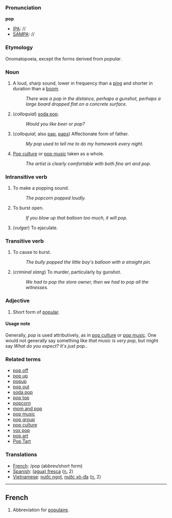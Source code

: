 ===Pronunciation===

'''pop'''
*[[IPA]]: //
*[[SAMPA]]: //
===Etymology===
Onomatopoeia, except the forms derived from ''popular''.

===Noun===

# A loud, sharp sound, lower in frequency than a [[ping]] and shorter in duration than a [[boom]].
#:  ''There was a pop in the distance, perhaps a gunshot, perhaps a large board dropped flat on a concrete surface.''
# (''colloquial'') [[soda pop]].
#: ''Would you like beer or pop?''
# (''colloquial''; also [[pap]], [[paps]]) Affectionate form of father.
#: ''My pop used to tell me to do my homework every night.''
# [[Pop culture]] or [[pop music]] taken as a whole.
#: ''The artist is clearly comfortable with both fine art and pop.''

===Intransitive verb===

# To make a popping sound.
#: ''The popcorn popped loudly.''
# To burst open.
#: ''If you blow up that balloon too much, it will pop.''
# (''vulgar'') To ejaculate.

===Transitive verb===

# To cause to burst.
#: ''The bully popped the little boy's balloon with a straight pin.''
# (''criminal slang'') To murder, particularly by gunshot.
#: ''We had to pop the store owner, then we had to pop all the witnesses.''

===Adjective===

# Short form of [[popular]].

====Usage note====
Generally, ''pop'' is used attributively, as in [[pop culture]] or [[pop music]].  One would not generally say something like ''that music is very pop'', but might say ''What do you expect?  It's just pop.''.

===Related terms===
*[[pop off]]
*[[pop up]]
*[[popup]]
*[[pop out]]
*[[soda pop]]
*[[pop top]]
*[[popcorn]]
*[[mom and pop]]
*[[pop music]]
*[[pop group]]
*[[pop culture]]
*[[vox pop]]
*[[pop art]]
*[[Pop Tart]]

===Translations===

*[[French]]: /pop (abbrev/short form)
*[[Spanish]]: [[fresca|(agua) fresca]] ([[#Noun|n.]] 2)
*[[Vietnamese]]: [[nước ngọt]], [[nước xô-đa]] ([[#Noun|n.]] 2)

----

==French==

# Abbreviation for [[populaire]].